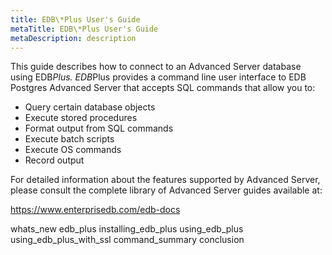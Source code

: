 ```yaml
---
title: EDB\*Plus User's Guide
metaTitle: EDB\*Plus User's Guide
metaDescription: description
---
```


This guide describes how to connect to an Advanced Server database using
EDB*Plus. EDB*Plus provides a command line user interface to EDB
Postgres Advanced Server that accepts SQL commands that allow you to:

  - Query certain database objects
  - Execute stored procedures
  - Format output from SQL commands
  - Execute batch scripts
  - Execute OS commands
  - Record output

For detailed information about the features supported by Advanced
Server, please consult the complete library of Advanced Server guides
available at:

<https://www.enterprisedb.com/edb-docs>

<div class="toctree" data-maxdepth="3">

whats_new edb_plus installing_edb_plus using_edb_plus
using_edb_plus_with_ssl command_summary conclusion

</div>
